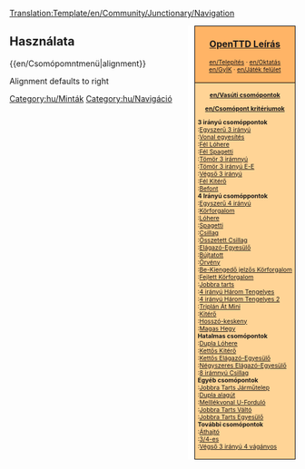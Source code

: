 <noinclude>[[Translation:Template/en/Community/Junctionary/Navigation]]</noinclude><div style="float:right; padding-left:12px; background:#ffffff;">
<div style="border:1px solid #000000; background:#ffb466; padding:5px; -moz-border-radius-topleft:5px; -moz-border-radius-topright:5px; font-size: 12pt;">
<center><strong><font size="3">[[en/OpenTTD (HU)|OpenTTD Leírás]]</font></strong></center>
<div style="font-size: 8pt; text-align: center;">
[[en/Telepítés]] &middot; 
[[en/Oktatás]]<br />
[[en/GyÍK]] &middot; 
[[en/Játék felület]]
</div>
</div>
<div style="border:1px solid black; border-top-width: 0px; background:#ffd496; padding:5px; -moz-border-radius-bottomleft:5px; -moz-border-radius-bottomright:8px; font-size: 8pt;">

<center>'''[[en/Vasúti csomópontok]]'''</center>
<center>'''[[en/Csomópont kritériumok]]'''</center>

'''3 irányú csomóppontok'''<br>
:[[en/Csomópont/Egyszerű 3 irányú|Egyszerű 3 irányú]]<br>
:[[en/Csomópont/Vonal egyesítés|Vonal egyesítés]]<br>
:[[en/Csomópont/Fél Lóhere|Fél Lóhere]]<br>
:[[en/Csomópont/Fél Spagetti|Fél Spagetti]]<br>
:[[en/Csomópont/Tömör 3 irányú|Tömör 3 irámnyú]]<br>
:[[en/Csomópont/Tömör 3 irányú Elágazó-Egyesülő|Tömör 3 irányú E-E]]<br>
:[[en/Csomópont/Végső 3 irányú|Végső 3 irányú]]<br>
:[[en/Csomópont/Fél Kitérő|Fél Kitérő]]<br>
:[[en/Csomópont/Befont|Befont]]<br>

'''4 Irányú csomóppontok'''<br>
:[[en/Csomópont/Egysezrű 4 irányú|Egyszerű 4 irányú]]<br>
:[[en/Csomópont/Körforgalom|Körforgalom]]<br>
:[[en/Csomópont/Lóhere|Lóhere]]<br>
:[[en/Csomópont/Spagetti|Spagetti]]<br>
:[[en/Csomópont/Csillag|Csillag]]<br>
:[[en/Csomópont/Öszetett Csillag|Összetett Csillag]]<br>
:[[en/Csomópont/Elágazó-Egyesülő|Elágazó-Egyesülő]]<br>
:[[en/Csomópont/Bújtatott|Bújtatott]]<br>
:[[en/Csomópont/Örvény|Örvény]]<br>
:[[en/Csomópont/Be-Kiemngedő jelzős Körforgalom|Be-Kiengedő jelzős Körforgalom]]<br>
:[[en/Csomópont/Fejlett Körforgalom|Fejlett Körforgalom]]<br>
:[[en/Csomópont/Jobbra tarts|Jobbra tarts]]<br>
:[[en/Csomópont/4 irányú Három Tengelyes|4 irányú Három Tengelyes]]<br>
:[[en/Csomópont/4 irányú Három Tengelyes 2|4 irányú Három Tengelyes 2]]<br>
:[[en/Csomópont/Triplán Át Mini|Triplán Át Mini]]<br>
:[[en/Csomópont/Kitérő|Kitérő]]<br>
:[[en/Csomópont/Hosszú-keskeny|Hosszó-keskeny]]<br>
:[[en/Csomópont/Magas Hegy|Magas Hegy]]<br>

'''Hatalmas csomópontok'''<br>
:[[en/Csomópont/Dupla Lóhere|Dupla Lóhere]]<br>
:[[en/Csomópont/Kettős Kitérő|Kettős Kitérő]]<br>
:[[en/Csomópont/Kettős Elágazó-Egyesülő|Kettős Elágazó-Egyesülő]]<br>
:[[en/Csomópont/Négyszeres Elágazó-Egyesülő|Négyszeres Elágazó-Egyesülő]]<br>
:[[en/Csomópont/8 irányú Csillag|8 irámnyú Csillag]]<br>

'''Egyéb csomópontok'''<br>
:[[en/Csomópont/Jobbra Tarts Járműtelep|Jobbra Tarts Járműtelep]]<br>
:[[en/Csomópont/Dupla alagút|Dupla alagút]]<br>
:[[en/Csomópont/Mellékvonal U-Forduló|Melllékvonal U-Forduló]]<br>
:[[en/Csomópont/Jobbra Tarts Váltó|Jobbra Tarts Váltó]]<br>
:[[en/Csomópont/Jobbra Tarst Egyesülő|Jobbra Tarts Egyesülő]]<br>

'''További csomópontok'''<br>
:[[en/Csomópont/Áthajtó|Áthajtó]]<br>
:[[en/Csomópont/3/4-es|3/4-es]]<br>
:[[en/Csomópont/Végső 3 irányú 4 vágyányos|Végső 3 irányú 4 vágányos]]<br>

</div>
</div>
<noinclude>


==Használata==
<nowiki>{{en/Csomópomntmenü|alignment}}</nowiki>

Alignment defaults to right
[[Category:hu/Minták]][[Category:hu/Navigáció]]
</noinclude>